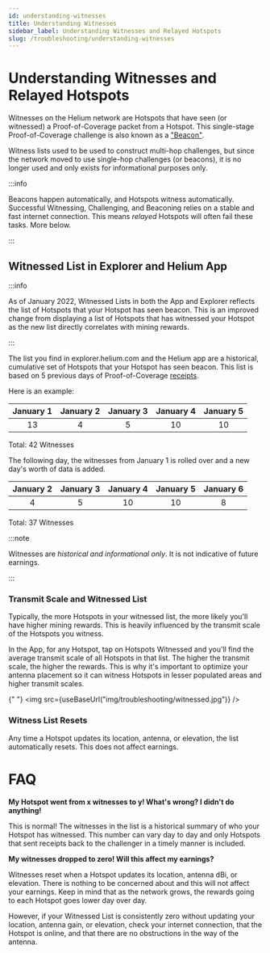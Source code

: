 ```yaml
---
id: understanding-witnesses
title: Understanding Witnesses
sidebar_label: Understanding Witnesses and Relayed Hotspots
slug: /troubleshooting/understanding-witnesses
---
```



# Understanding Witnesses and Relayed Hotspots

Witnesses on the Helium network are Hotspots that have seen (or witnessed) a
Proof-of-Coverage packet from a Hotspot. This single-stage Proof-of-Coverage
challenge is also known as a
<a href="https://docs.helium.com/blockchain/proof-of-coverage/#witnesses">"Beacon"</a>.

Witness lists used to be used to construct multi-hop challenges, but since the
network moved to use single-hop challenges (or beacons), it is no longer used
and only exists for informational purposes only.

:::info

Beacons happen automatically, and Hotspots witness automatically. Successful
Witnessing, Challenging, and Beaconing relies on a stable and fast internet
connection. This means _relayed_ Hotspots will often fail these tasks. More
below.

:::

## Witnessed List in Explorer and Helium App

:::info

As of January 2022, Witnessed Lists in both the App and Explorer reflects the
list of Hotspots that your Hotspot has seen beacon. This is an improved change
from displaying a list of Hotspots that has witnessed your Hotspot as the new
list directly correlates with mining rewards.

:::

The list you find in explorer.helium.com and the Helium app are a historical,
cumulative set of Hotspots that your Hotspot has seen beacon. This list is based
on 5 previous days of Proof-of-Coverage
<a href="https://docs.helium.com/blockchain/blockchain-primitives/#transactions">receipts</a>.

Here is an example:

| January 1 | January 2 | January 3 | January 4 | January 5 |
| :-------: | :-------: | :-------: | :-------: | :-------: |
|    13     |     4     |     5     |    10     |    10     |

Total: 42 Witnesses

The following day, the witnesses from January 1 is rolled over and a new day's
worth of data is added.

| January 2 | January 3 | January 4 | January 5 | January 6 |
| :-------: | :-------: | :-------: | :-------: | :-------: |
|     4     |     5     |    10     |    10     |     8     |

Total: 37 Witnesses

:::note

Witnesses are _historical and informational only_. It is not indicative of
future earnings.

:::

### Transmit Scale and Witnessed List

Typically, the more Hotspots in your witnessed list, the more likely you'll have
higher mining rewards. This is heavily influenced by the transmit scale of the
Hotspots you witness.

In the App, for any Hotspot, tap on Hotspots Witnessed and you'll find the
average transmit scale of all Hotspots in that list. The higher the transmit
scale, the higher the rewards. This is why it's important to optimize your
antenna placement so it can witness Hotspots in lesser populated areas and
higher transmit scales.

{" "}
<img src={useBaseUrl("img/troubleshooting/witnessed.jpg")} />

### Witness List Resets

Any time a Hotspot updates its location, antenna, or elevation, the list
automatically resets. This does not affect earnings.

# FAQ

**My Hotspot went from x witnesses to y! What's wrong? I didn't do anything!**

This is normal! The witnesses in the list is a historical summary of who your
Hotspot has witnessed. This number can vary day to day and only Hotspots that
sent receipts back to the challenger in a timely manner is included.

**My witnesses dropped to zero! Will this affect my earnings?**

Witnesses reset when a Hotspot updates its location, antenna dBi, or elevation.
There is nothing to be concerned about and this will not affect your earnings.
Keep in mind that as the network grows, the rewards going to each Hotspot goes
lower day over day.

However, if your Witnessed List is consistently zero without updating your
location, antenna gain, or elevation, check your internet connection, that the
Hotspot is online, and that there are no obstructions in the way of the antenna.
